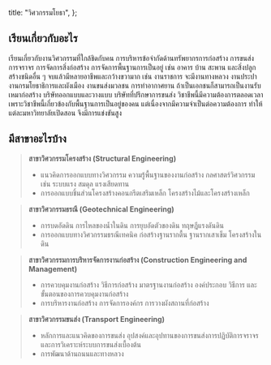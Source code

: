 
  title: "วิศวกรรมโยธา",
};

<MajorHeader major={Major.ALL[0]} />

## เรียนเกี่ยวกับอะไร

เรียนเกี่ยวกับงานวิศวกรรมที่ใกล้ชิดกับคน การบริหารข้อจํากัดด้านทรัพยากรการก่อสร้าง การขนส่ง การจราจร การจัดการสิ่งก่อสร้าง การจัดการพื้นฐานการเป็นอยู่ เช่น อาคาร บ้าน สะพาน และสิ่งปลูกสร้างชนิดอื่น ๆ จบแล้วมีหลายอาชีพและกว้างขวามาก เช่น งานราชการ จะมีงานทางหลวง งานประปา งานกรมโยธาธิการและผังเมือง งานขนส่งมวลชน การท่าอากาศยาน ถ้าเป็นเอกชนก็สามารถเป็นงานรับเหมาก่อสร้าง บริษัทออกแบบและวางแบบ บริษัทที่ปรึกษาการขนส่ง วิชาชีพนี้มีความต้องการตลอดเวลา เพราะวิชาชีพนี้เกี่ยวข้องกับพื้นฐานการเป็นอยู่ของคน แต่เนื่องจากมีความจําเป็นต่อความต้องการ ทําให้แต่ละมหาวิทยาลัยเปิดสอน จึงมีการแข่งขันสูง

## มีสาขาอะไรบ้าง

> **สาขาวิศวกรรมโครงสร้าง (Structural Engineering)**
>
> - แนวคิดการออกแบบทางวิศวกรรม ความรู้พื้นฐานของงานก่อสร้าง กลศาสตร์วิศวกรรม เช่น ระบบแรง สมดุล แรงเสียดทาน
> - การออกแบบชิ้นส่วนโครงสร้างคอนกรีตเสริมเหล็ก โครงสร้างไม้และโครงสร้างเหล็ก

> **สาขาวิศวกรรมธรณี (Geotechnical Engineering)**
>
> - การบดอัดดิน การไหลของนํ้าในดิน การยุบอัดตัวของดิน ทฤษฎีแรงดันดิน
> - การออกแบบทางวิศวกรรมธรณีเทคนิค ก่อสร้างฐานรากตื้น ฐานรากเสาเข็ม โครงสร้างในดิน

> **สาขาวิศวกรรมการบริหารจัดการงานก่อสร้าง (Construction Engineering and Management)**
>
> - การควบคุมงานก่อสร้าง วิธีการก่อสร้าง มาตรฐานงานก่อสร้าง องค์ประกอบ วิธีการ และขั้นตอนของการควบคุมงานก่อสร้าง
> - การบริหารงานก่อสร้าง การจัดการองค์กร การวางผังสถานที่ก่อสร้าง

> **สาขาวิศวกรรมขนส่ง (Transport Engineering)**
>
> - หลักการและแนวคิดของการขนส่ง อุปสงค์และอุปทานของการขนส่งการปฏิบัติการจราจร และการวิเคราะห์ระบบการขนส่งเบื้องต้น
> - การพัฒนาด้านถนนและทางหลวง
